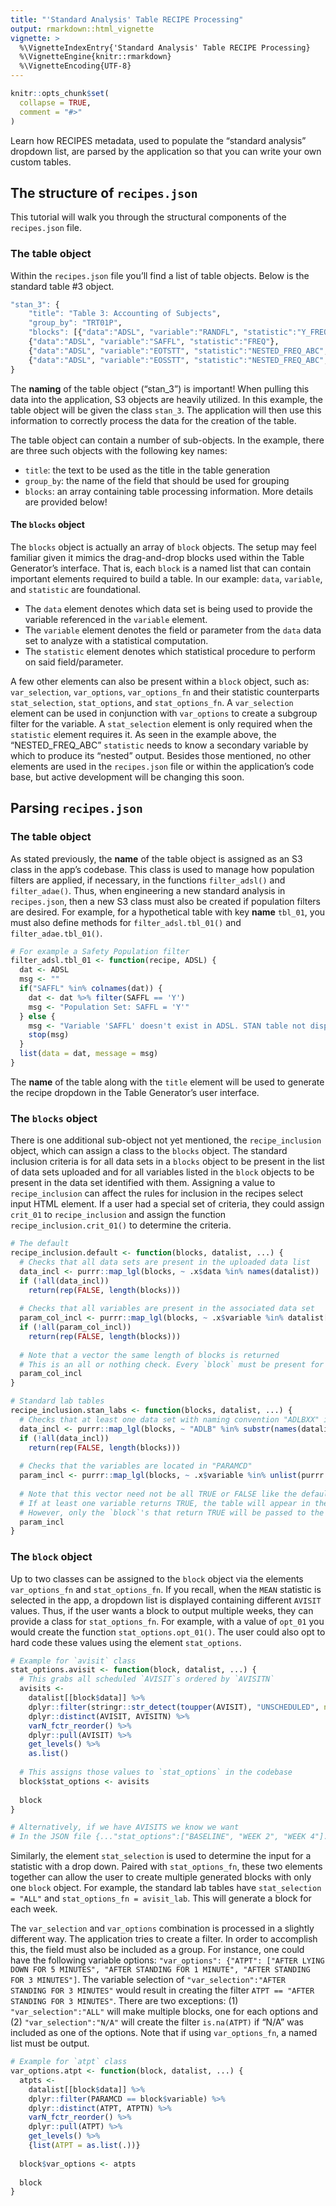 ```yaml
---
title: "'Standard Analysis' Table RECIPE Processing"
output: rmarkdown::html_vignette
vignette: >
  %\VignetteIndexEntry{'Standard Analysis' Table RECIPE Processing}
  %\VignetteEngine{knitr::rmarkdown}
  %\VignetteEncoding{UTF-8}
---
```


```r
knitr::opts_chunk$set(
  collapse = TRUE,
  comment = "#>"
)
```

Learn how RECIPES metadata, used to populate the "standard analysis" dropdown list, are parsed by the application so that you can write your own custom tables.

 

## The structure of `recipes.json`

This tutorial will walk you through the structural components of the `recipes.json` file.

### The table object

Within the `recipes.json` file you'll find a list of table objects. Below is the standard table #3 object.

```r
"stan_3": {
    "title": "Table 3: Accounting of Subjects",
    "group_by": "TRT01P",
    "blocks": [{"data":"ADSL", "variable":"RANDFL", "statistic":"Y_FREQ"}, 
    {"data":"ADSL", "variable":"SAFFL", "statistic":"FREQ"}, 
    {"data":"ADSL", "variable":"EOTSTT", "statistic":"NESTED_FREQ_ABC", "stat_selection":"DCTREAS"}, 
    {"data":"ADSL", "variable":"EOSSTT", "statistic":"NESTED_FREQ_ABC", "stat_selection":"DCSREAS"}]
}
```

The **naming** of the table object ("stan_3") is important! When pulling this data into the application, S3 objects are heavily utilized. In this example, the table object will be given the class `stan_3`. The application will then use this information to correctly process the data for the creation of the table.

The table object can contain a number of sub-objects. In the example, there are three such objects with the following key names: 

* `title`: the text to be used as the title in the table generation
* `group_by`: the name of the field that should be used for grouping
* `blocks`: an array containing table processing information. More details are provided below!

#### The `blocks` object

The `blocks` object is actually an array of `block` objects. The setup may feel familiar given it mimics the drag-and-drop blocks used within the Table Generator's interface. That is, each `block` is a named list that can contain important elements required to build a table. In our example: `data`, `variable`, and `statistic` are foundational.

* The `data` element denotes which data set is being used to provide the variable referenced in the `variable` element.
* The `variable` element denotes the field or parameter from the `data` data set to analyze with a statistical computation.
* The `statistic` element denotes which statistical procedure to perform on said field/parameter.

A few other elements can also be present within a `block` object, such as: `var_selection`, `var_options`, `var_options_fn` and their statistic counterparts `stat_selection`, `stat_options`, and `stat_options_fn`. A `var_selection` element can be used in conjunction with `var_options` to create a subgroup filter for the variable.  A `stat_selection` element is only required when the `statistic` element requires it. As seen in the example above, the "NESTED_FREQ_ABC" `statistic` needs to know a secondary variable by which to produce its "nested" output. Besides those mentioned, no other elements are used in the `recipes.json` file or within the application's code base, but active development will be changing this soon.

## Parsing `recipes.json`

### The table object

As stated previously, the **name** of the table object is assigned as an S3 class in the app's codebase. This class is used to manage how population filters are applied, if necessary, in the functions `filter_adsl()` and `filter_adae()`. Thus, when engineering a new standard analysis in `recipes.json`, then a new S3 class must also be created if population filters are desired. For example, for a hypothetical table with key **name** `tbl_01`, you must also define methods for `filter_adsl.tbl_01()` and `filter_adae.tbl_01()`.

```r
# For example a Safety Population filter
filter_adsl.tbl_01 <- function(recipe, ADSL) {
  dat <- ADSL
  msg <- ""
  if("SAFFL" %in% colnames(dat)) {
    dat <- dat %>% filter(SAFFL == 'Y')
    msg <- "Population Set: SAFFL = 'Y'"
  } else {
    msg <- "Variable 'SAFFL' doesn't exist in ADSL. STAN table not displayed because filter \"SAFFL == 'Y'\" cannot be applied!"
    stop(msg)
  }
  list(data = dat, message = msg)
}
```

The **name** of the table along with the `title` element will be used to generate the recipe dropdown in the Table Generator's user interface.

### The `blocks` object

There is one additional sub-object not yet mentioned, the `recipe_inclusion` object, which can assign a class to the `blocks` object. The standard inclusion criteria is for all data sets in a `blocks` object to be present in the list of data sets uploaded and for all variables listed in the `block` objects to be present in the data set identified with them. Assigning a value to `recipe_inclusion` can affect the rules for inclusion in the recipes select input HTML element. If a user had a special set of criteria, they could assign `crit_01` to `recipe_inclusion` and assign the function `recipe_inclusion.crit_01()` to determine the criteria.

```r
# The default
recipe_inclusion.default <- function(blocks, datalist, ...) {
  # Checks that all data sets are present in the uploaded data list
  data_incl <- purrr::map_lgl(blocks, ~ .x$data %in% names(datalist))
  if (!all(data_incl)) 
    return(rep(FALSE, length(blocks)))
  
  # Checks that all variables are present in the associated data set
  param_col_incl <- purrr::map_lgl(blocks, ~ .x$variable %in% datalist[[.x$data]][["PARAMCD"]] || .x$variable %in% names(datalist[[.x$data]]))
  if (!all(param_col_incl)) 
    return(rep(FALSE, length(blocks)))
  
  # Note that a vector the same length of blocks is returned
  # This is an all or nothing check. Every `block` must be present for inclusion.
  param_col_incl
}

# Standard lab tables
recipe_inclusion.stan_labs <- function(blocks, datalist, ...) {
  # Checks that at least one data set with naming convention "ADLBXX" is present in the uploaded data list
  data_incl <- purrr::map_lgl(blocks, ~ "ADLB" %in% substr(names(datalist), 1, 4))
  if (!all(data_incl)) 
    return(rep(FALSE, length(blocks)))
  
  # Checks that the variables are located in "PARAMCD"
  param_incl <- purrr::map_lgl(blocks, ~ .x$variable %in% unlist(purrr::map(datalist["ADLB" == substr(names(datalist), 1, 4)], ~ unique(.x[["PARAMCD"]])), use.names = FALSE))
  
  # Note that this vector need not be all TRUE or FALSE like the default.
  # If at least one variable returns TRUE, the table will appear in the dropdown.
  # However, only the `block`'s that return TRUE will be passed to the table generator.
  param_incl
}
```

### The `block` object

Up to two classes can be assigned to the `block` object via the elements `var_options_fn` and `stat_options_fn`. If you recall, when the `MEAN` statistic is selected in the app, a dropdown list is displayed containing different `AVISIT` values. Thus, if the user wants a block to output multiple weeks, they can provide a class for `stat_options_fn`. For example, with a value of `opt_01` you would create the function `stat_options.opt_01()`. The user could also opt to hard code these values using the element `stat_options`.

```r
# Example for `avisit` class
stat_options.avisit <- function(block, datalist, ...) {
  # This grabs all scheduled `AVISIT`s ordered by `AVISITN`
  avisits <- 
    datalist[[block$data]] %>%
    dplyr::filter(stringr::str_detect(toupper(AVISIT), "UNSCHEDULED", negate = TRUE)) %>%
    dplyr::distinct(AVISIT, AVISITN) %>%
    varN_fctr_reorder() %>%
    dplyr::pull(AVISIT) %>%
    get_levels() %>%
    as.list()
  
  # This assigns those values to `stat_options` in the codebase
  block$stat_options <- avisits
  
  block
}

# Alternatively, if we have AVISITS we know we want
# In the JSON file {..."stat_options":["BASELINE", "WEEK 2", "WEEK 4"]...}
```

Similarly, the element `stat_selection` is used to determine the input for a statistic with a drop down. Paired with `stat_options_fn`, these two elements together can allow the user to create multiple generated blocks with only one `block` object. For example, the standard lab tables have `stat_selection = "ALL"` and `stat_options_fn = avisit_lab`. This will generate a block for each week.

The `var_selection` and `var_options` combination is processed in a slightly different way. The application tries to create a filter. In order to accomplish this, the field must also be included as a group. For instance, one could have the following variable options: `"var_options": {"ATPT": ["AFTER LYING DOWN FOR 5 MINUTES", "AFTER STANDING FOR 1 MINUTE", "AFTER STANDING FOR 3 MINUTES"]`. The variable selection of `"var_selection":"AFTER STANDING FOR 3 MINUTES"` would result in creating the filter `ATPT == "AFTER STANDING FOR 3 MINUTES"`. There are two exceptions: (1) `"var_selection":"ALL"` will make multiple blocks, one for each options and (2) `"var_selection":"N/A"` will create the filter `is.na(ATPT)` if "N/A" was included as one of the options. Note that if using `var_options_fn`, a named list must be output.

```r
# Example for `atpt` class
var_options.atpt <- function(block, datalist, ...) {
  atpts <-
    datalist[[block$data]] %>%
    dplyr::filter(PARAMCD == block$variable) %>%
    dplyr::distinct(ATPT, ATPTN) %>%
    varN_fctr_reorder() %>%
    dplyr::pull(ATPT) %>%
    get_levels() %>%
    {list(ATPT = as.list(.))}
  
  block$var_options <- atpts
  
  block
}
```
